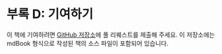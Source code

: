 # 부록 D: 기여하기

이 책에 기여하려면
[GitHub 저장소](https://github.com/MystenLabs/move-book)에 풀 리퀘스트를 제출해 주세요. 이 저장소에는
mdBook 형식으로 작성된 책의 소스 파일이 포함되어 있습니다.
